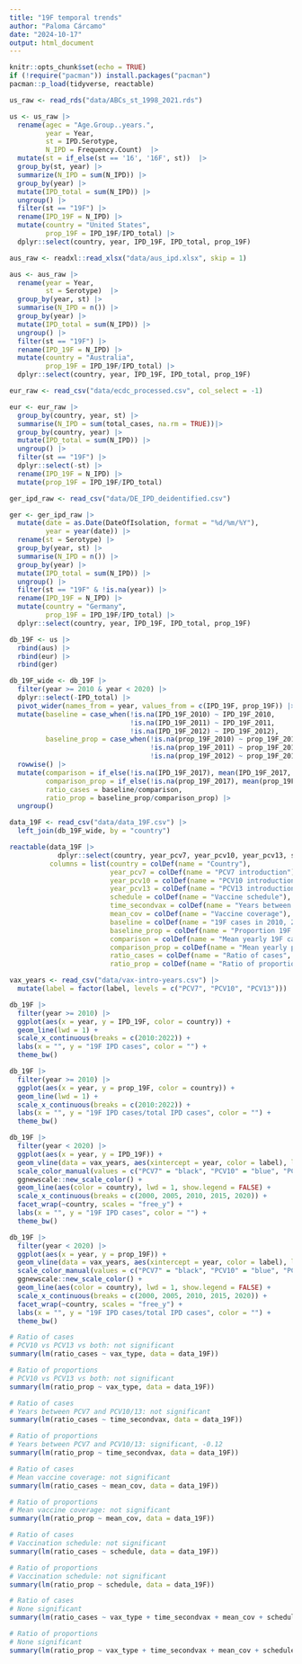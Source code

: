```yaml
---
title: "19F temporal trends"
author: "Paloma Cárcamo"
date: "2024-10-17"
output: html_document
---
```


```r
knitr::opts_chunk$set(echo = TRUE)
if (!require("pacman")) install.packages("pacman")
pacman::p_load(tidyverse, reactable)
```

```r
us_raw <- read_rds("data/ABCs_st_1998_2021.rds")

us <- us_raw |> 
  rename(agec = "Age.Group..years.",
         year = Year,
         st = IPD.Serotype,
         N_IPD = Frequency.Count)  |> 
  mutate(st = if_else(st == '16', '16F', st))  |> 
  group_by(st, year) |> 
  summarize(N_IPD = sum(N_IPD)) |> 
  group_by(year) |> 
  mutate(IPD_total = sum(N_IPD)) |> 
  ungroup() |> 
  filter(st == "19F") |> 
  rename(IPD_19F = N_IPD) |> 
  mutate(country = "United States",
         prop_19F = IPD_19F/IPD_total) |> 
  dplyr::select(country, year, IPD_19F, IPD_total, prop_19F)

aus_raw <- readxl::read_xlsx("data/aus_ipd.xlsx", skip = 1)

aus <- aus_raw |> 
  rename(year = Year,
         st = Serotype)  |> 
  group_by(year, st) |> 
  summarise(N_IPD = n()) |> 
  group_by(year) |> 
  mutate(IPD_total = sum(N_IPD)) |> 
  ungroup() |> 
  filter(st == "19F") |> 
  rename(IPD_19F = N_IPD) |> 
  mutate(country = "Australia",
         prop_19F = IPD_19F/IPD_total) |> 
  dplyr::select(country, year, IPD_19F, IPD_total, prop_19F)

eur_raw <- read_csv("data/ecdc_processed.csv", col_select = -1)

eur <- eur_raw |> 
  group_by(country, year, st) |> 
  summarise(N_IPD = sum(total_cases, na.rm = TRUE))|> 
  group_by(country, year) |> 
  mutate(IPD_total = sum(N_IPD)) |> 
  ungroup() |> 
  filter(st == "19F") |> 
  dplyr::select(-st) |> 
  rename(IPD_19F = N_IPD) |> 
  mutate(prop_19F = IPD_19F/IPD_total)

ger_ipd_raw <- read_csv("data/DE_IPD_deidentified.csv")

ger <- ger_ipd_raw |> 
  mutate(date = as.Date(DateOfIsolation, format = "%d/%m/%Y"),
         year = year(date)) |>
  rename(st = Serotype) |> 
  group_by(year, st) |> 
  summarise(N_IPD = n()) |> 
  group_by(year) |> 
  mutate(IPD_total = sum(N_IPD)) |> 
  ungroup() |> 
  filter(st == "19F" & !is.na(year)) |> 
  rename(IPD_19F = N_IPD) |> 
  mutate(country = "Germany",
         prop_19F = IPD_19F/IPD_total) |> 
  dplyr::select(country, year, IPD_19F, IPD_total, prop_19F)

db_19F <- us |> 
  rbind(aus) |> 
  rbind(eur) |> 
  rbind(ger) 

db_19F_wide <- db_19F |> 
  filter(year >= 2010 & year < 2020) |> 
  dplyr::select(-IPD_total) |> 
  pivot_wider(names_from = year, values_from = c(IPD_19F, prop_19F)) |> 
  mutate(baseline = case_when(!is.na(IPD_19F_2010) ~ IPD_19F_2010, 
                              !is.na(IPD_19F_2011) ~ IPD_19F_2011,
                              !is.na(IPD_19F_2012) ~ IPD_19F_2012),
         baseline_prop = case_when(!is.na(prop_19F_2010) ~ prop_19F_2010,
                                   !is.na(prop_19F_2011) ~ prop_19F_2011,
                                   !is.na(prop_19F_2012) ~ prop_19F_2012)) |> 
  rowwise() |> 
  mutate(comparison = if_else(!is.na(IPD_19F_2017), mean(IPD_19F_2017, IPD_19F_2018, IPD_19F_2019, na.rm = TRUE), IPD_19F_2014),
         comparison_prop = if_else(!is.na(prop_19F_2017), mean(prop_19F_2017, prop_19F_2018, prop_19F_2019, na.rm = TRUE), prop_19F_2014),
         ratio_cases = baseline/comparison,
         ratio_prop = baseline_prop/comparison_prop) |> 
  ungroup()

data_19F <- read_csv("data/data_19F.csv") |> 
  left_join(db_19F_wide, by = "country")
```

```r
reactable(data_19F |> 
            dplyr::select(country, year_pcv7, year_pcv10, year_pcv13, schedule, time_secondvax, mean_cov, baseline, baseline_prop, comparison, comparison_prop, ratio_cases, ratio_prop),
          columns = list(country = colDef(name = "Country"),
                         year_pcv7 = colDef(name = "PCV7 introduction"),
                         year_pcv10 = colDef(name = "PCV10 introduction"),
                         year_pcv13 = colDef(name = "PCV13 introduction"),
                         schedule = colDef(name = "Vaccine schedule"),
                         time_secondvax = colDef(name = "Years between PCV7 and PCV10/13"),
                         mean_cov = colDef(name = "Vaccine coverage"),
                         baseline = colDef(name = "19F cases in 2010, 2011 or 2012", format = colFormat(digits = 0)),
                         baseline_prop = colDef(name = "Proportion 19F cases in 2010, 2011 or 2012", format = colFormat(digits = 2)),
                         comparison = colDef(name = "Mean yearly 19F cases in 2017:2019", format = colFormat(digits = 2)),
                         comparison_prop = colDef(name = "Mean yearly proportion 19F cases in 2017:2019", format = colFormat(digits = 2)),
                         ratio_cases = colDef(name = "Ratio of cases", format = colFormat(digits = 2)),
                         ratio_prop = colDef(name = "Ratio of proportions", format = colFormat(digits = 2))), defaultPageSize = 14)
```

```r
vax_years <- read_csv("data/vax-intro-years.csv") |> 
  mutate(label = factor(label, levels = c("PCV7", "PCV10", "PCV13")))

db_19F |> 
  filter(year >= 2010) |> 
  ggplot(aes(x = year, y = IPD_19F, color = country)) +
  geom_line(lwd = 1) +
  scale_x_continuous(breaks = c(2010:2022)) +
  labs(x = "", y = "19F IPD cases", color = "") +
  theme_bw()

db_19F |> 
  filter(year >= 2010) |> 
  ggplot(aes(x = year, y = prop_19F, color = country)) +
  geom_line(lwd = 1) +
  scale_x_continuous(breaks = c(2010:2022)) +
  labs(x = "", y = "19F IPD cases/total IPD cases", color = "") +
  theme_bw()

db_19F |> 
  filter(year < 2020) |> 
  ggplot(aes(x = year, y = IPD_19F)) +
  geom_vline(data = vax_years, aes(xintercept = year, color = label), lty = 2) +
  scale_color_manual(values = c("PCV7" = "black", "PCV10" = "blue", "PCV13" = "red"), name = "") +
  ggnewscale::new_scale_color() +
  geom_line(aes(color = country), lwd = 1, show.legend = FALSE) +
  scale_x_continuous(breaks = c(2000, 2005, 2010, 2015, 2020)) +
  facet_wrap(~country, scales = "free_y") +
  labs(x = "", y = "19F IPD cases", color = "") +
  theme_bw()

db_19F |> 
  filter(year < 2020) |> 
  ggplot(aes(x = year, y = prop_19F)) +
  geom_vline(data = vax_years, aes(xintercept = year, color = label), lty = 2) +
  scale_color_manual(values = c("PCV7" = "black", "PCV10" = "blue", "PCV13" = "red"), name = "") +
  ggnewscale::new_scale_color() +
  geom_line(aes(color = country), lwd = 1, show.legend = FALSE) +
  scale_x_continuous(breaks = c(2000, 2005, 2010, 2015, 2020)) +
  facet_wrap(~country, scales = "free_y") +
  labs(x = "", y = "19F IPD cases/total IPD cases", color = "") +
  theme_bw()
```

```r
# Ratio of cases
# PCV10 vs PCV13 vs both: not significant
summary(lm(ratio_cases ~ vax_type, data = data_19F))

# Ratio of proportions
# PCV10 vs PCV13 vs both: not significant
summary(lm(ratio_prop ~ vax_type, data = data_19F))

# Ratio of cases
# Years between PCV7 and PCV10/13: not significant
summary(lm(ratio_cases ~ time_secondvax, data = data_19F))

# Ratio of proportions
# Years between PCV7 and PCV10/13: significant, -0.12
summary(lm(ratio_prop ~ time_secondvax, data = data_19F))

# Ratio of cases
# Mean vaccine coverage: not significant
summary(lm(ratio_cases ~ mean_cov, data = data_19F))

# Ratio of proportions
# Mean vaccine coverage: not significant
summary(lm(ratio_prop ~ mean_cov, data = data_19F))

# Ratio of cases
# Vaccination schedule: not significant
summary(lm(ratio_cases ~ schedule, data = data_19F))

# Ratio of proportions
# Vaccination schedule: not significant
summary(lm(ratio_prop ~ schedule, data = data_19F))

# Ratio of cases
# None significant
summary(lm(ratio_cases ~ vax_type + time_secondvax + mean_cov + schedule, data = data_19F))

# Ratio of proportions
# None significant
summary(lm(ratio_prop ~ vax_type + time_secondvax + mean_cov + schedule, data = data_19F))
```
